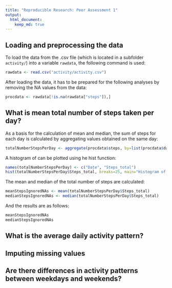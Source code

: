 ```yaml
---
title: "Reproducible Research: Peer Assessment 1"
output: 
  html_document:
    keep_md: true
---
```



## Loading and preprocessing the data

To load the data from the .csv file (which is located in a subfolder `activity/`) into a variable `rawdata`, the following command is used:

```r
rawdata <- read.csv("activity/activity.csv")
```

After loading the data, it has to be prepared for the following analyses by removing the NA values from the data:

```r
procdata <- rawdata[!is.na(rawdata["steps"]),]
```



## What is mean total number of steps taken per day?

As a basis for the calculation of mean and median, the sum of steps for each day is calculated by aggregating values obtained on the same day:

```r
totalNumberStepsPerDay <- aggregate(procdata$steps, by=list(procdata$date), FUN=sum)
```

A histogram of can be plotted using he hist function:

```r
names(totalNumberStepsPerDay) <- c("Date", "Steps_total")
hist(totalNumberStepsPerDay$Steps_total, breaks=25, main="Histogram of total number of steps per day", xlab="Total number of steps per day")
```


The mean and median of the total number of steps are calculated:

```r
meanStepsIgnoredNAs <- mean(totalNumberStepsPerDay$Steps_total)
medianStepsIgnoredNAs <- median(totalNumberStepsPerDay$Steps_total)
```

And the results are as follows:

```r
meanStepsIgnoredNAs
medianStepsIgnoredNAs
```



## What is the average daily activity pattern?



## Imputing missing values



## Are there differences in activity patterns between weekdays and weekends?
